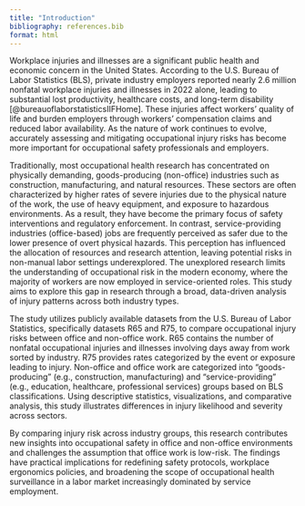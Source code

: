 ```yaml
---
title: "Introduction"
bibliography: references.bib
format: html
---
```


Workplace injuries and illnesses are a significant public health and economic concern in the United States. According to the U.S. Bureau of Labor Statistics (BLS), private industry employers reported nearly 2.6 million nonfatal workplace injuries and illnesses in 2022 alone, leading to substantial lost productivity, healthcare costs, and long-term disability [@bureauoflaborstatisticsIIFHome]. These injuries affect workers' quality of life and burden employers through workers' compensation claims and reduced labor availability. As the nature of work continues to evolve, accurately assessing and mitigating occupational injury risks has become more important for occupational safety professionals and employers.

Traditionally, most occupational health research has concentrated on physically demanding, goods-producing (non-office) industries such as construction, manufacturing, and natural resources. These sectors are often characterized by higher rates of severe injuries due to the physical nature of the work, the use of heavy equipment, and exposure to hazardous environments. As a result, they have become the primary focus of safety interventions and regulatory enforcement. In contrast, service-providing industries (office-based) jobs are frequently perceived as safer due to the lower presence of overt physical hazards. This perception has influenced the allocation of resources and research attention, leaving potential risks in non-manual labor settings underexplored. The unexplored research limits the understanding of occupational risk in the modern economy, where the majority of workers are now employed in service-oriented roles. This study aims to explore this gap in research through a broad, data-driven analysis of injury patterns across both industry types.

The study utilizes publicly available datasets from the U.S. Bureau of Labor Statistics, specifically datasets R65 and R75, to compare occupational injury risks between office and non-office work. R65 contains the number of nonfatal occupational injuries and illnesses involving days away from work sorted by industry. R75 provides rates categorized by the event or exposure leading to injury. Non-office and office work are categorized into "goods-producing" (e.g., construction, manufacturing) and "service-providing" (e.g., education, healthcare, professional services) groups based on BLS classifications. Using descriptive statistics, visualizations, and comparative analysis, this study illustrates differences in injury likelihood and severity across sectors.

By comparing injury risk across industry groups, this research contributes new insights into occupational safety in office and non-office environments and challenges the assumption that office work is low-risk. The findings have practical implications for redefining safety protocols, workplace ergonomics policies, and broadening the scope of occupational health surveillance in a labor market increasingly dominated by service employment.
